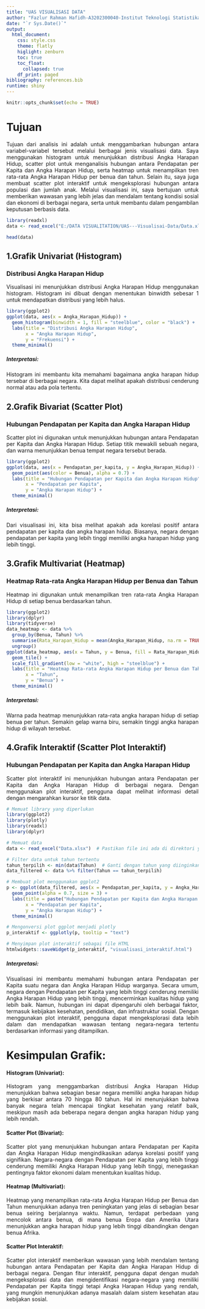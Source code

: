 ```yaml
---
title: "UAS VISUALISASI DATA"
author: "Fazlur Rahman Hafidh-A3202300040-Institut Teknologi Statistika dan Bisnis Muhammadiyah"
date: "`r Sys.Date()`"
output: 
  html_document:
    css: style.css
    theme: flatly
    higlight: zenburn
    toc: true
    toc_float:
      collapsed: true
    df_print: paged
bibliography: references.bib
runtime: shiny
---
```


```{=html}
<style>
body{
text-align: justify}
</style>
```
```r
knitr::opts_chunk$set(echo = TRUE)
```

# Tujuan
Tujuan dari analisis ini adalah untuk menggambarkan hubungan antara variabel-variabel tersebut melalui berbagai jenis visualisasi data. Saya menggunakan histogram untuk menunjukkan distribusi Angka Harapan Hidup, scatter plot untuk menganalisis hubungan antara Pendapatan per Kapita dan Angka Harapan Hidup, serta heatmap untuk menampilkan tren rata-rata Angka Harapan Hidup per benua dan tahun. Selain itu, saya juga membuat scatter plot interaktif untuk mengeksplorasi hubungan antara populasi dan jumlah anak. Melalui visualisasi ini, saya bertujuan untuk memberikan wawasan yang lebih jelas dan mendalam tentang kondisi sosial dan ekonomi di berbagai negara, serta untuk membantu dalam pengambilan keputusan berbasis data.

```r
library(readxl)
data <- read_excel("E:/DATA VISUALITATION/UAS---Visualisai-Data/Data.xlsx")
```

```r
head(data)
``` 

## 1.Grafik Univariat (Histogram)
### Distribusi Angka Harapan Hidup
Visualisasi ini menunjukkan distribusi Angka Harapan Hidup menggunakan histogram. Histogram ini dibuat dengan menentukan binwidth sebesar 1 untuk mendapatkan distribusi yang lebih halus.

```r
library(ggplot2)
ggplot(data, aes(x = Angka_Harapan_Hidup)) +
  geom_histogram(binwidth = 1, fill = "steelblue", color = "black") +
  labs(title = "Distribusi Angka Harapan Hidup",
       x = "Angka Harapan Hidup",
       y = "Frekuensi") +
  theme_minimal()
```

##### Interpretasi: 
Histogram ini membantu kita memahami bagaimana angka harapan hidup tersebar di berbagai negara. Kita dapat melihat apakah distribusi cenderung normal atau ada pola tertentu.

## 2.Grafik Bivariat (Scatter Plot)
### Hubungan Pendapatan per Kapita dan Angka Harapan Hidup
Scatter plot ini digunakan untuk menunjukkan hubungan antara Pendapatan per Kapita dan Angka Harapan Hidup. Setiap titik mewakili sebuah negara, dan warna menunjukkan benua tempat negara tersebut berada.
```r
library(ggplot2)
ggplot(data, aes(x = Pendapatan_per_kapita, y = Angka_Harapan_Hidup)) +
  geom_point(aes(color = Benua), alpha = 0.7) +
  labs(title = "Hubungan Pendapatan per Kapita dan Angka Harapan Hidup",
       x = "Pendapatan per Kapita",
       y = "Angka Harapan Hidup") +
  theme_minimal()
```

##### Interpretasi: 
Dari visualisasi ini, kita bisa melihat apakah ada korelasi positif antara pendapatan per kapita dan angka harapan hidup. Biasanya, negara dengan pendapatan per kapita yang lebih tinggi memiliki angka harapan hidup yang lebih tinggi.

## 3.Grafik Multivariat (Heatmap)
### Heatmap Rata-rata Angka Harapan Hidup per Benua dan Tahun
Heatmap ini digunakan untuk menampilkan tren rata-rata Angka Harapan Hidup di setiap benua berdasarkan tahun.
```r
library(ggplot2)
library(dplyr)
library(tidyverse)
data_heatmap <- data %>%
  group_by(Benua, Tahun) %>%
  summarise(Rata_Harapan_Hidup = mean(Angka_Harapan_Hidup, na.rm = TRUE)) %>%
  ungroup()
ggplot(data_heatmap, aes(x = Tahun, y = Benua, fill = Rata_Harapan_Hidup)) +
  geom_tile() +
  scale_fill_gradient(low = "white", high = "steelblue") +
  labs(title = "Heatmap Rata-rata Angka Harapan Hidup per Benua dan Tahun",
       x = "Tahun",
       y = "Benua") +
  theme_minimal()
```

##### Interpretasi: 
Warna pada heatmap menunjukkan rata-rata angka harapan hidup di setiap benua per tahun. Semakin gelap warna biru, semakin tinggi angka harapan hidup di wilayah tersebut.

## 4.Grafik Interaktif (Scatter Plot Interaktif)
### Hubungan Pendapatan per Kapita dan Angka Harapan Hidup
Scatter plot interaktif ini menunjukkan hubungan antara Pendapatan per Kapita dan Angka Harapan Hidup di berbagai negara. Dengan menggunakan plot interaktif, pengguna dapat melihat informasi detail dengan mengarahkan kursor ke titik data.

```r
# Memuat library yang diperlukan
library(ggplot2)
library(plotly)
library(readxl)
library(dplyr)

# Memuat data
data <- read_excel("Data.xlsx")  # Pastikan file ini ada di direktori yang sama

# Filter data untuk tahun tertentu
tahun_terpilih <- min(data$Tahun)  # Ganti dengan tahun yang diinginkan
data_filtered <- data %>% filter(Tahun == tahun_terpilih)

# Membuat plot menggunakan ggplot2
p <- ggplot(data_filtered, aes(x = Pendapatan_per_kapita, y = Angka_Harapan_Hidup, color = Benua, text = Negara)) +
  geom_point(alpha = 0.7, size = 3) +
  labs(title = paste("Hubungan Pendapatan per Kapita dan Angka Harapan Hidup di Tahun", tahun_terpilih),
       x = "Pendapatan per Kapita",
       y = "Angka Harapan Hidup") +
  theme_minimal()

# Mengonversi plot ggplot menjadi plotly
p_interaktif <- ggplotly(p, tooltip = "text")

# Menyimpan plot interaktif sebagai file HTML
htmlwidgets::saveWidget(p_interaktif, "visualisasi_interaktif.html")
``` 

##### Interpretasi: 
Visualisasi ini membantu memahami hubungan antara Pendapatan per Kapita suatu negara dan Angka Harapan Hidup warganya. Secara umum, negara dengan Pendapatan per Kapita yang lebih tinggi cenderung memiliki Angka Harapan Hidup yang lebih tinggi, mencerminkan kualitas hidup yang lebih baik. Namun, hubungan ini dapat dipengaruhi oleh berbagai faktor, termasuk kebijakan kesehatan, pendidikan, dan infrastruktur sosial. Dengan menggunakan plot interaktif, pengguna dapat mengeksplorasi data lebih dalam dan mendapatkan wawasan tentang negara-negara tertentu berdasarkan informasi yang ditampilkan.

# Kesimpulan Grafik:

#### Histogram (Univariat): 
Histogram yang menggambarkan distribusi Angka Harapan Hidup menunjukkan bahwa sebagian besar negara memiliki angka harapan hidup yang berkisar antara 70 hingga 80 tahun. Hal ini menunjukkan bahwa banyak negara telah mencapai tingkat kesehatan yang relatif baik, meskipun masih ada beberapa negara dengan angka harapan hidup yang lebih rendah.

#### Scatter Plot (Bivariat): 
Scatter plot yang menunjukkan hubungan antara Pendapatan per Kapita dan Angka Harapan Hidup mengindikasikan adanya korelasi positif yang signifikan. Negara-negara dengan Pendapatan per Kapita yang lebih tinggi cenderung memiliki Angka Harapan Hidup yang lebih tinggi, menegaskan pentingnya faktor ekonomi dalam menentukan kualitas hidup.

#### Heatmap (Multivariat): 
Heatmap yang menampilkan rata-rata Angka Harapan Hidup per Benua dan Tahun menunjukkan adanya tren peningkatan yang jelas di sebagian besar benua seiring berjalannya waktu. Namun, terdapat perbedaan yang mencolok antara benua, di mana benua Eropa dan Amerika Utara menunjukkan angka harapan hidup yang lebih tinggi dibandingkan dengan benua Afrika.

#### Scatter Plot Interaktif: 
Scatter plot interaktif memberikan wawasan yang lebih mendalam tentang hubungan antara Pendapatan per Kapita dan Angka Harapan Hidup di berbagai negara. Dengan fitur interaktif, pengguna dapat dengan mudah mengeksplorasi data dan mengidentifikasi negara-negara yang memiliki Pendapatan per Kapita tinggi tetapi Angka Harapan Hidup yang rendah, yang mungkin menunjukkan adanya masalah dalam sistem kesehatan atau kebijakan sosial.

